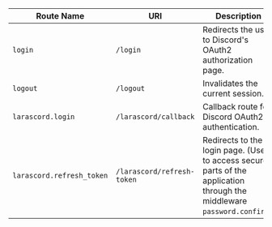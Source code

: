 | Route Name | URI | Description | Action | Method |
| ---------- | ---- | ----------- | ------ | ------ |
| `login` | `/login` | Redirects the user to Discord's OAuth2 authorization page. | REDIRECT | `GET` |
| `logout` | `/logout` | Invalidates the current session. | `AuthenticatedSessionController@destroy` | `POST` |
| `larascord.login` | `/larascord/callback` | Callback route for Discord OAuth2 authentication. | `DiscordController@handle` | `GET` |
| `larascord.refresh_token` | `/larascord/refresh-token` | Redirects to the login page. (Used to access secure parts of the application through the middleware `password.confirm`.) | REDIRECT | `GET` |